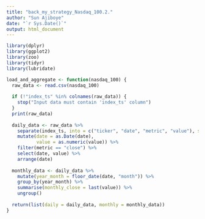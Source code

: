 ```yaml
---
title: "back_my_strategy_Nasdaq_100.2."
author: "Sun Ajiboye"
date: "`r Sys.Date()`"
output: html_document
---
```


```r
library(dplyr)
library(ggplot2)
library(zoo)
library(tidyr)
library(lubridate)

```


```r
load_and_aggregate <- function(nasdaq_100) {
  raw_data <- read.csv(nasdaq_100)
  
  if (!"index_ts" %in% colnames(raw_data)) {
    stop("Input data must contain 'index_ts' column")
  }
  print(raw_data)
  
  daily_data <- raw_data %>%
    separate(index_ts, into = c("ticker", "date", "metric", "value"), sep = ",") %>%
    mutate(date = as.Date(date),
           value = as.numeric(value)) %>%
    filter(metric == "close") %>%
    select(date, value) %>%
    arrange(date)
  
  monthly_data <- daily_data %>%
    mutate(year_month = floor_date(date, "month")) %>%
    group_by(year_month) %>%
    summarise(monthly_close = last(value)) %>%
    ungroup()
  
  return(list(daily = daily_data, monthly = monthly_data))
}
```


